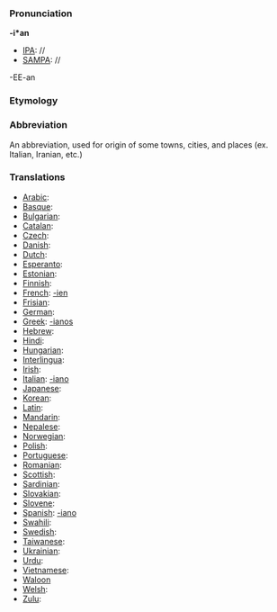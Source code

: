 ===Pronunciation===

'''-i*an'''
*[[IPA]]: //
*[[SAMPA]]: //
-EE-an
===Etymology===


=== Abbreviation ===

An abbreviation, used for origin of some towns, cities, and places (ex. Italian, Iranian, etc.)
===Translations===

*[[Arabic]]:
*[[Basque]]:
*[[Bulgarian]]:
*[[Catalan]]:
*[[Czech]]:
*[[Danish]]:
*[[Dutch]]:
*[[Esperanto]]:
*[[Estonian]]:
*[[Finnish]]:
*[[French]]: [[-ien]]
*[[Frisian]]:
*[[German]]:
*[[Greek]]: [[-ianos]]
*[[Hebrew]]:
*[[Hindi]]:
*[[Hungarian]]:
*[[Interlingua]]:
*[[Irish]]:
*[[Italian]]: [[-iano]]
*[[Japanese]]:
*[[Korean]]:
*[[Latin]]:
*[[Mandarin]]:
*[[Nepalese]]:
*[[Norwegian]]:
*[[Polish]]:
*[[Portuguese]]:
*[[Romanian]]:
*[[Scottish]]:
*[[Sardinian]]:
*[[Slovakian]]:
*[[Slovene]]:
*[[Spanish]]: [[-iano]]
*[[Swahili]]:
*[[Swedish]]:
*[[Taiwanese]]:
*[[Ukrainian]]:
*[[Urdu]]:
*[[Vietnamese]]:
*[[Waloon]]
*[[Welsh]]:
*[[Zulu]]: